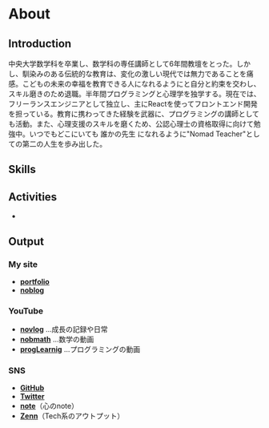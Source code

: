 
# About

<Profile/>

## Introduction
中央大学数学科を卒業し、数学科の専任講師として6年間教壇をとった。しかし、馴染みのある伝統的な教育は、変化の激しい現代では無力であることを痛感。こどもの未来の幸福を教育できる人になれるようにと自分と約束を交わし、スキル磨きのため退職。半年間プログラミングと心理学を独学する。現在では、フリーランスエンジニアとして独立し、主にReactを使ってフロントエンド開発を担っている。教育に携わってきた経験を武器に、プログラミングの講師としても活動。また、心理支援のスキルを磨くため、公認心理士の資格取得に向けて勉強中。いつでもどこにいても 誰かの先生 になれるように"Nomad Teacher"としての第二の人生を歩み出した。

## Skills

## Activities
*

## Output

### My site

- [**portfolio**](https://nbr41.com/)
- [**noblog**](https://noblog.nbr41.com/)

### YouTube

- [**novlog**](https://www.youtube.com/channel/UCRu_dGDzDp1Xh8j8N7IZm1w) ...成長の記録や日常
- [**nobmath**](https://www.youtube.com/channel/UCMbCS3ynaSuLJGMX512v-lQ) ...数学の動画
- [**progLearnig**](https://www.youtube.com/channel/UCPcjWvYIfvqGPP4x30kEkMA) ...プログラミングの動画

### SNS

- [**GitHub**](https://github.com/nbr41to)
- [**Twitter**](https://twitter.com/Knob_nbr41to)
- [**note**](https://note.com/nbr41)（心のnote）
- [**Zenn**](https://zenn.dev/nbr41to)（Tech系のアウトプット）